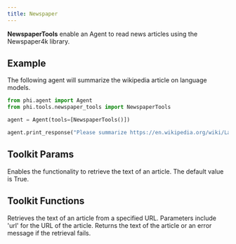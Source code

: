 ```yaml
---
title: Newspaper
---
```


**NewspaperTools** enable an Agent to read news articles using the Newspaper4k library.

## Example

The following agent will summarize the wikipedia article on language models.

```python cookbook/tools/newspaper_tools.py
from phi.agent import Agent
from phi.tools.newspaper_tools import NewspaperTools

agent = Agent(tools=[NewspaperTools()])

agent.print_response("Please summarize https://en.wikipedia.org/wiki/Language_model")
```

## Toolkit Params

<ResponseField name="get_article_text" type="bool" default="True">
  Enables the functionality to retrieve the text of an article. The default
  value is True.
</ResponseField>

## Toolkit Functions

<ResponseField name="get_article_text">
  Retrieves the text of an article from a specified URL. Parameters include
  'url' for the URL of the article. Returns the text of the article or an error
  message if the retrieval fails.
</ResponseField>
